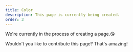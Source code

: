 ```yaml
---
title: Color
description: This page is currently being created.
order: 3
---
```


We're currently in the process of creating a page.😘

Wouldn't you like to contribute this page? That's amazing!
